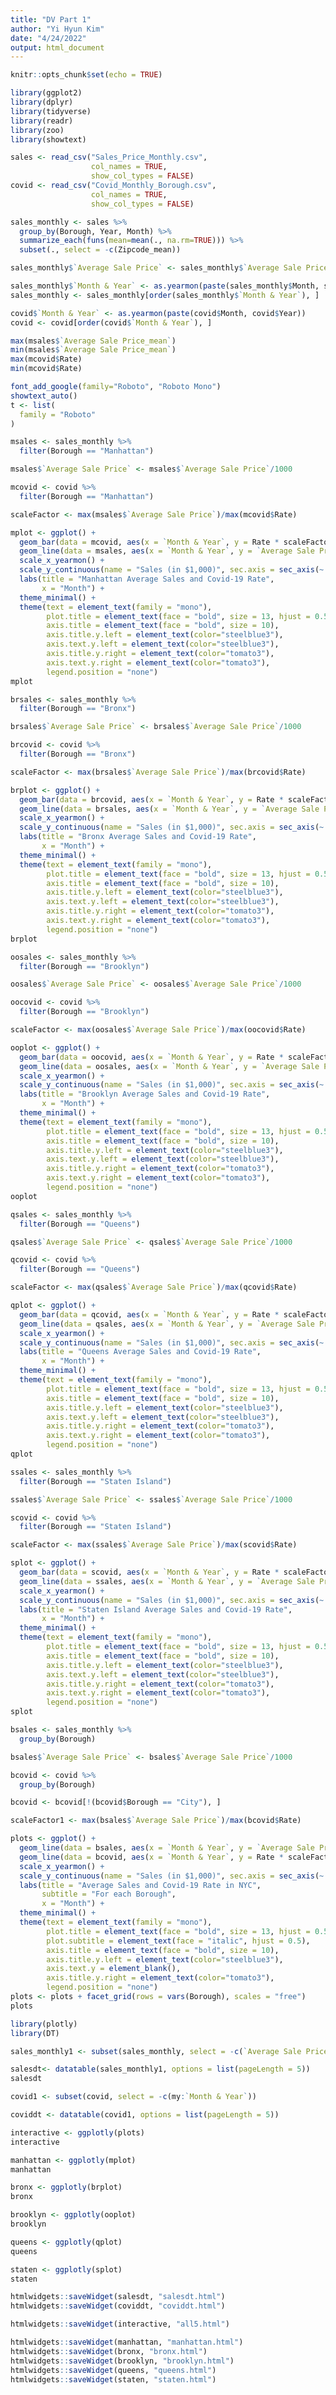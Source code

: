 ```yaml
---
title: "DV Part 1"
author: "Yi Hyun Kim"
date: "4/24/2022"
output: html_document
---
```


```r
knitr::opts_chunk$set(echo = TRUE)
```

```r
library(ggplot2)
library(dplyr)
library(tidyverse)
library(readr)
library(zoo)
library(showtext)
```

```r
sales <- read_csv("Sales_Price_Monthly.csv",
                  col_names = TRUE,
                  show_col_types = FALSE)
covid <- read_csv("Covid_Monthly_Borough.csv",
                  col_names = TRUE,
                  show_col_types = FALSE)
```

```r
sales_monthly <- sales %>%
  group_by(Borough, Year, Month) %>%
  summarize_each(funs(mean=mean(., na.rm=TRUE))) %>%
  subset(., select = -c(Zipcode_mean))

sales_monthly$`Average Sale Price` <- sales_monthly$`Average Sale Price_mean`

sales_monthly$`Month & Year` <- as.yearmon(paste(sales_monthly$Month, sales_monthly$Year))
sales_monthly <- sales_monthly[order(sales_monthly$`Month & Year`), ]

covid$`Month & Year` <- as.yearmon(paste(covid$Month, covid$Year))
covid <- covid[order(covid$`Month & Year`), ]
```

```r
max(msales$`Average Sale Price_mean`)
min(msales$`Average Sale Price_mean`)
max(mcovid$Rate)
min(mcovid$Rate)
```

```r
font_add_google(family="Roboto", "Roboto Mono")
showtext_auto()
t <- list(
  family = "Roboto"
)
```

```r
msales <- sales_monthly %>%
  filter(Borough == "Manhattan")

msales$`Average Sale Price` <- msales$`Average Sale Price`/1000

mcovid <- covid %>%
  filter(Borough == "Manhattan")

scaleFactor <- max(msales$`Average Sale Price`)/max(mcovid$Rate)

mplot <- ggplot() +
  geom_bar(data = mcovid, aes(x = `Month & Year`, y = Rate * scaleFactor), stat = "identity", fill = "tomato3", color = "tomato3", width = 0.03) +
  geom_line(data = msales, aes(x = `Month & Year`, y = `Average Sale Price`), col = "steelblue3") +
  scale_x_yearmon() +
  scale_y_continuous(name = "Sales (in $1,000)", sec.axis = sec_axis(~./scaleFactor, name = "Covid")) +
  labs(title = "Manhattan Average Sales and Covid-19 Rate",
       x = "Month") +
  theme_minimal() +
  theme(text = element_text(family = "mono"),
        plot.title = element_text(face = "bold", size = 13, hjust = 0.5),
        axis.title = element_text(face = "bold", size = 10),
        axis.title.y.left = element_text(color="steelblue3"),
        axis.text.y.left = element_text(color="steelblue3"),
        axis.title.y.right = element_text(color="tomato3"),
        axis.text.y.right = element_text(color="tomato3"),
        legend.position = "none")
mplot
```

```r
brsales <- sales_monthly %>%
  filter(Borough == "Bronx")

brsales$`Average Sale Price` <- brsales$`Average Sale Price`/1000

brcovid <- covid %>%
  filter(Borough == "Bronx")

scaleFactor <- max(brsales$`Average Sale Price`)/max(brcovid$Rate)

brplot <- ggplot() +
  geom_bar(data = brcovid, aes(x = `Month & Year`, y = Rate * scaleFactor), stat = "identity", fill = "tomato3", color = "tomato3", width = 0.03) +
  geom_line(data = brsales, aes(x = `Month & Year`, y = `Average Sale Price`), col = "steelblue3") +
  scale_x_yearmon() +
  scale_y_continuous(name = "Sales (in $1,000)", sec.axis = sec_axis(~./scaleFactor, name = "Covid")) +
  labs(title = "Bronx Average Sales and Covid-19 Rate",
       x = "Month") +
  theme_minimal() +
  theme(text = element_text(family = "mono"),
        plot.title = element_text(face = "bold", size = 13, hjust = 0.5),
        axis.title = element_text(face = "bold", size = 10),
        axis.title.y.left = element_text(color="steelblue3"),
        axis.text.y.left = element_text(color="steelblue3"),
        axis.title.y.right = element_text(color="tomato3"),
        axis.text.y.right = element_text(color="tomato3"),
        legend.position = "none")
brplot
```

```r
oosales <- sales_monthly %>%
  filter(Borough == "Brooklyn")

oosales$`Average Sale Price` <- oosales$`Average Sale Price`/1000

oocovid <- covid %>%
  filter(Borough == "Brooklyn")

scaleFactor <- max(oosales$`Average Sale Price`)/max(oocovid$Rate)

ooplot <- ggplot() +
  geom_bar(data = oocovid, aes(x = `Month & Year`, y = Rate * scaleFactor), stat = "identity", fill = "tomato3", color = "tomato3", width = 0.03) +
  geom_line(data = oosales, aes(x = `Month & Year`, y = `Average Sale Price`), col = "steelblue3") +
  scale_x_yearmon() +
  scale_y_continuous(name = "Sales (in $1,000)", sec.axis = sec_axis(~./scaleFactor, name = "Covid")) +
  labs(title = "Brooklyn Average Sales and Covid-19 Rate",
       x = "Month") +
  theme_minimal() +
  theme(text = element_text(family = "mono"),
        plot.title = element_text(face = "bold", size = 13, hjust = 0.5),
        axis.title = element_text(face = "bold", size = 10),
        axis.title.y.left = element_text(color="steelblue3"),
        axis.text.y.left = element_text(color="steelblue3"),
        axis.title.y.right = element_text(color="tomato3"),
        axis.text.y.right = element_text(color="tomato3"),
        legend.position = "none")
ooplot
```

```r
qsales <- sales_monthly %>%
  filter(Borough == "Queens")

qsales$`Average Sale Price` <- qsales$`Average Sale Price`/1000

qcovid <- covid %>%
  filter(Borough == "Queens")

scaleFactor <- max(qsales$`Average Sale Price`)/max(qcovid$Rate)

qplot <- ggplot() +
  geom_bar(data = qcovid, aes(x = `Month & Year`, y = Rate * scaleFactor),  stat = "identity", fill = "tomato3", color = "tomato3", width = 0.03) +
  geom_line(data = qsales, aes(x = `Month & Year`, y = `Average Sale Price`), col = "steelblue3") +
  scale_x_yearmon() +
  scale_y_continuous(name = "Sales (in $1,000)", sec.axis = sec_axis(~./scaleFactor, name = "Covid")) +
  labs(title = "Queens Average Sales and Covid-19 Rate",
       x = "Month") +
  theme_minimal() +
  theme(text = element_text(family = "mono"),
        plot.title = element_text(face = "bold", size = 13, hjust = 0.5),
        axis.title = element_text(face = "bold", size = 10),
        axis.title.y.left = element_text(color="steelblue3"),
        axis.text.y.left = element_text(color="steelblue3"),
        axis.title.y.right = element_text(color="tomato3"),
        axis.text.y.right = element_text(color="tomato3"),
        legend.position = "none")
qplot
```

```r
ssales <- sales_monthly %>%
  filter(Borough == "Staten Island")

ssales$`Average Sale Price` <- ssales$`Average Sale Price`/1000

scovid <- covid %>%
  filter(Borough == "Staten Island")

scaleFactor <- max(ssales$`Average Sale Price`)/max(scovid$Rate)

splot <- ggplot() +
  geom_bar(data = scovid, aes(x = `Month & Year`, y = Rate * scaleFactor), stat = "identity", fill = "tomato3", color = "tomato3", width = 0.03) +
  geom_line(data = ssales, aes(x = `Month & Year`, y = `Average Sale Price`), col = "steelblue3") +
  scale_x_yearmon() +
  scale_y_continuous(name = "Sales (in $1,000)", sec.axis = sec_axis(~./scaleFactor, name = "Covid")) +
  labs(title = "Staten Island Average Sales and Covid-19 Rate",
       x = "Month") +
  theme_minimal() +
  theme(text = element_text(family = "mono"),
        plot.title = element_text(face = "bold", size = 13, hjust = 0.5),
        axis.title = element_text(face = "bold", size = 10),
        axis.title.y.left = element_text(color="steelblue3"),
        axis.text.y.left = element_text(color="steelblue3"),
        axis.title.y.right = element_text(color="tomato3"),
        axis.text.y.right = element_text(color="tomato3"),
        legend.position = "none")
splot
```

```r
bsales <- sales_monthly %>%
  group_by(Borough)

bsales$`Average Sale Price` <- bsales$`Average Sale Price`/1000

bcovid <- covid %>%
  group_by(Borough)

bcovid <- bcovid[!(bcovid$Borough == "City"), ]

scaleFactor1 <- max(bsales$`Average Sale Price`)/max(bcovid$Rate)

plots <- ggplot() +
  geom_line(data = bsales, aes(x = `Month & Year`, y = `Average Sale Price`), col = "steelblue3") +
  geom_line(data = bcovid, aes(x = `Month & Year`, y = Rate * scaleFactor1), col = "tomato3") +
  scale_x_yearmon() +
  scale_y_continuous(name = "Sales (in $1,000)", sec.axis = sec_axis(~./scaleFactor, name = "Covid Rate")) +
  labs(title = "Average Sales and Covid-19 Rate in NYC",
       subtitle = "For each Borough",
       x = "Month") +
  theme_minimal() +
  theme(text = element_text(family = "mono"),
        plot.title = element_text(face = "bold", size = 13, hjust = 0.5),
        plot.subtitle = element_text(face = "italic", hjust = 0.5),
        axis.title = element_text(face = "bold", size = 10),
        axis.title.y.left = element_text(color="steelblue3"),
        axis.text.y = element_blank(),
        axis.title.y.right = element_text(color="tomato3"),
        legend.position = "none")
plots <- plots + facet_grid(rows = vars(Borough), scales = "free")
plots
```

```r
library(plotly)
library(DT)
```

```r
sales_monthly1 <- subset(sales_monthly, select = -c(`Average Sale Price_mean`, `Month & Year`))

salesdt<- datatable(sales_monthly1, options = list(pageLength = 5))
salesdt

covid1 <- subset(covid, select = -c(my:`Month & Year`))

coviddt <- datatable(covid1, options = list(pageLength = 5))
```

```r
interactive <- ggplotly(plots)
interactive
```

```r
manhattan <- ggplotly(mplot)
manhattan
```

```r
bronx <- ggplotly(brplot)
bronx
```

```r
brooklyn <- ggplotly(ooplot)
brooklyn
```

```r
queens <- ggplotly(qplot)
queens
```

```r
staten <- ggplotly(splot)
staten
```

```r
htmlwidgets::saveWidget(salesdt, "salesdt.html")
htmlwidgets::saveWidget(coviddt, "coviddt.html")
```

```r
htmlwidgets::saveWidget(interactive, "all5.html")
```

```r
htmlwidgets::saveWidget(manhattan, "manhattan.html")
htmlwidgets::saveWidget(bronx, "bronx.html")
htmlwidgets::saveWidget(brooklyn, "brooklyn.html")
htmlwidgets::saveWidget(queens, "queens.html")
htmlwidgets::saveWidget(staten, "staten.html")
```